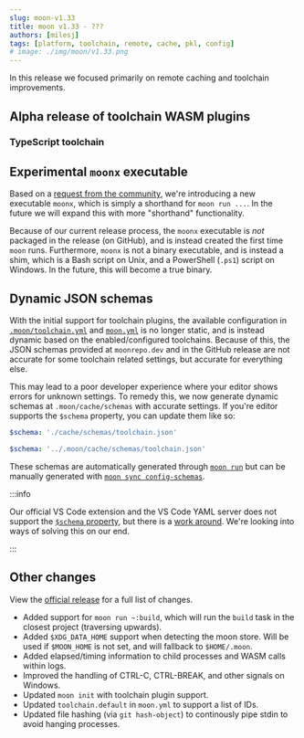 ```yaml
---
slug: moon-v1.33
title: moon v1.33 - ???
authors: [milesj]
tags: [platform, toolchain, remote, cache, pkl, config]
# image: ./img/moon/v1.33.png
---
```


In this release we focused primarily on remote caching and toolchain improvements.

<!--truncate-->

## Alpha release of toolchain WASM plugins

### TypeScript toolchain

## Experimental `moonx` executable

Based on a [request from the community](https://github.com/moonrepo/moon/issues/1828), we're
introducing a new executable `moonx`, which is simply a shorthand for `moon run ...`. In the future
we will expand this with more "shorthand" functionality.

Because of our current release process, the `moonx` executable is _not_ packaged in the release (on
GitHub), and is instead created the first time `moon` runs. Furthermore, `moonx` is not a binary
executable, and is instead a shim, which is a Bash script on Unix, and a PowerShell (`.ps1`) script
on Windows. In the future, this will become a true binary.

## Dynamic JSON schemas

With the initial support for toolchain plugins, the available configuration in
[`.moon/toolchain.yml`](/docs/config/toolchain) and [`moon.yml`](/docs/config/project) is no longer
static, and is instead dynamic based on the enabled/configured toolchains. Because of this, the JSON
schemas provided at `moonrepo.dev` and in the GitHub release are not accurate for some toolchain
related settings, but accurate for everything else.

This may lead to a poor developer experience where your editor shows errors for unknown settings. To
remedy this, we now generate dynamic schemas at `.moon/cache/schemas` with accurate settings. If
you're editor supports the `$schema` property, you can update them like so:

```yaml title=".moon/toolchain.yml"
$schema: './cache/schemas/toolchain.json'
```

```yaml title="app/moon.yml"
$schema: '../.moon/cache/schemas/toolchain.json'
```

These schemas are automatically generated through [`moon run`](/docs/commands/run) but can be
manually generated with [`moon sync config-schemas`](/docs/commands/sync/config-schemas).

:::info

Our official VS Code extension and the VS Code YAML server does not support the
[`$schema` property](https://github.com/redhat-developer/yaml-language-server/pull/970), but there
is a
[work around](https://github.com/redhat-developer/yaml-language-server?tab=readme-ov-file#using-inlined-schema).
We're looking into ways of solving this on our end.

:::

## Other changes

View the [official release](https://github.com/moonrepo/moon/releases/tag/v1.33.0) for a full list
of changes.

- Added support for `moon run ~:build`, which will run the `build` task in the closest project
  (traversing upwards).
- Added `$XDG_DATA_HOME` support when detecting the moon store. Will be used if `$MOON_HOME` is not
  set, and will fallback to `$HOME/.moon`.
- Added elapsed/timing information to child processes and WASM calls within logs.
- Improved the handling of CTRL-C, CTRL-BREAK, and other signals on Windows.
- Updated `moon init` with toolchain plugin support.
- Updated `toolchain.default` in `moon.yml` to support a list of IDs.
- Updated file hashing (via `git hash-object`) to continously pipe stdin to avoid hanging processes.
